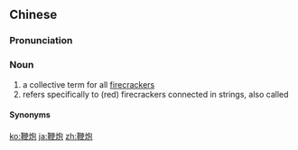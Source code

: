 ==Chinese==
{{zh-forms}}

===Pronunciation===
{{zh-pron
|m=biānpào
|ma=Zh-bianpào.ogg
|c=bin1 paau3
|cat=n
}}

===Noun===
{{zh-noun|mw=串}}

# a collective term for all [[firecracker]]s
# refers specifically to (red) firecrackers connected in strings, also called {{zh-l|掛炮}}

====Synonyms====
{{zh-dial}}

[[ko:鞭炮]]
[[ja:鞭炮]]
[[zh:鞭炮]]